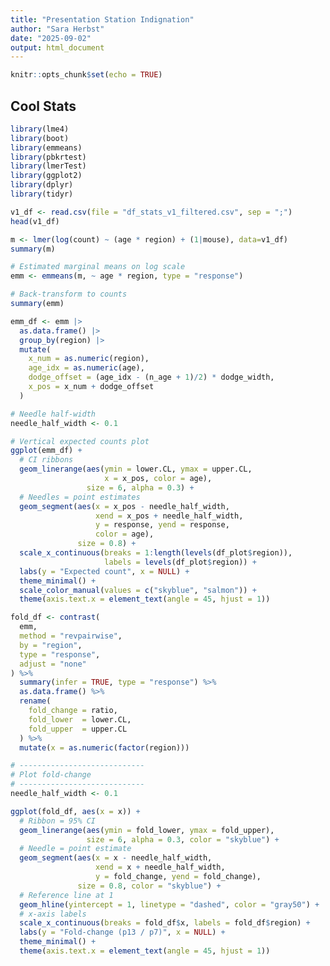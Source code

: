 ```yaml
---
title: "Presentation Station Indignation"
author: "Sara Herbst"
date: "2025-09-02"
output: html_document
---
```


```r
knitr::opts_chunk$set(echo = TRUE)
```

## Cool Stats

```r
library(lme4)
library(boot) 
library(emmeans)
library(pbkrtest)
library(lmerTest)
library(ggplot2)
library(dplyr)
library(tidyr)
```

```r

v1_df <- read.csv(file = "df_stats_v1_filtered.csv", sep = ";") 
head(v1_df)
```

```r
m <- lmer(log(count) ~ (age * region) + (1|mouse), data=v1_df)
summary(m)
```

```r
# Estimated marginal means on log scale
emm <- emmeans(m, ~ age * region, type = "response")

# Back-transform to counts
summary(emm)
```

```r
emm_df <- emm |>
  as.data.frame() |>  
  group_by(region) |>
  mutate(
    x_num = as.numeric(region),
    age_idx = as.numeric(age),
    dodge_offset = (age_idx - (n_age + 1)/2) * dodge_width,
    x_pos = x_num + dodge_offset
  )

# Needle half-width
needle_half_width <- 0.1

# Vertical expected counts plot
ggplot(emm_df) +
  # CI ribbons
  geom_linerange(aes(ymin = lower.CL, ymax = upper.CL,
                     x = x_pos, color = age),
                 size = 6, alpha = 0.3) +
  # Needles = point estimates
  geom_segment(aes(x = x_pos - needle_half_width,
                   xend = x_pos + needle_half_width,
                   y = response, yend = response,
                   color = age),
               size = 0.8) +
  scale_x_continuous(breaks = 1:length(levels(df_plot$region)),
                     labels = levels(df_plot$region)) +
  labs(y = "Expected count", x = NULL) +
  theme_minimal() +
  scale_color_manual(values = c("skyblue", "salmon")) +
  theme(axis.text.x = element_text(angle = 45, hjust = 1))
```

```r
fold_df <- contrast(
  emm,
  method = "revpairwise",
  by = "region",
  type = "response",
  adjust = "none"
) %>%
  summary(infer = TRUE, type = "response") %>%
  as.data.frame() %>%
  rename(
    fold_change = ratio,
    fold_lower  = lower.CL,
    fold_upper  = upper.CL
  ) %>%
  mutate(x = as.numeric(factor(region)))

# ----------------------------
# Plot fold-change
# ----------------------------
needle_half_width <- 0.1

ggplot(fold_df, aes(x = x)) +
  # Ribbon = 95% CI
  geom_linerange(aes(ymin = fold_lower, ymax = fold_upper),
                 size = 6, alpha = 0.3, color = "skyblue") +
  # Needle = point estimate
  geom_segment(aes(x = x - needle_half_width,
                   xend = x + needle_half_width,
                   y = fold_change, yend = fold_change),
               size = 0.8, color = "skyblue") +
  # Reference line at 1
  geom_hline(yintercept = 1, linetype = "dashed", color = "gray50") +
  # x-axis labels
  scale_x_continuous(breaks = fold_df$x, labels = fold_df$region) +
  labs(y = "Fold-change (p13 / p7)", x = NULL) +
  theme_minimal() +
  theme(axis.text.x = element_text(angle = 45, hjust = 1))
```
